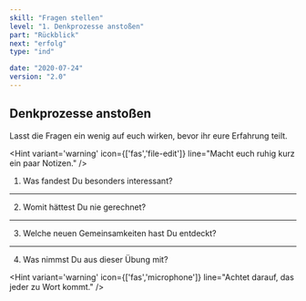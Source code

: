 ```yaml
---
skill: "Fragen stellen"
level: "1. Denkprozesse anstoßen"
part: "Rückblick"
next: "erfolg"
type: "ind"

date: "2020-07-24"
version: "2.0"
---
```



<Row className="tutsegment"> 
<Col>

## Denkprozesse anstoßen

Lasst die Fragen ein wenig auf euch wirken, bevor ihr eure Erfahrung teilt.

<Hint variant='warning' icon={['fas','file-edit']}
line="Macht euch ruhig kurz ein paar Notizen."
/>

1. Was fandest Du besonders interessant?

---

2. Womit hättest Du nie gerechnet?

---

3. Welche neuen Gemeinsamkeiten hast Du entdeckt?

---

4. Was nimmst Du aus dieser Übung mit?

<Hint variant='warning' icon={['fas','microphone']}
line="Achtet darauf, das jeder zu Wort kommt."
/>

</Col>
</Row>